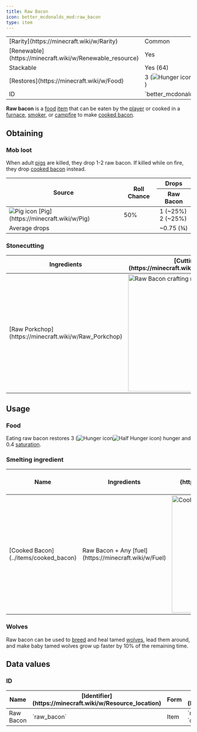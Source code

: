 ```yaml
---
title: Raw Bacon
icon: better_mcdonalds_mod:raw_bacon
type: item
---
```


<table>
    <tbody>
        <tr>
            <td>[Rarity](https://minecraft.wiki/w/Rarity)</td>
            <td>Common</td>
        </tr>
        <tr>
            <td>[Renewable](https://minecraft.wiki/w/Renewable_resource)</td>
            <td>Yes</td>
        </tr>
        <tr>
            <td>Stackable</td>
            <td>Yes (64)</td>
        </tr>
        <tr>
            <td>[Restores](https://minecraft.wiki/w/Food)</td>
            <td>3 (<img src="https://minecraft.wiki/images/Hunger_%28icon%29.png" alt="Hunger icon" /><img src="https://minecraft.wiki/images/Half_Hunger_%28icon%29.png" alt="Half Hunger icon" />)</td>
        </tr>
        <tr>
            <td>ID</td>
            <td>`better_mcdonalds_mod:raw_bacon`</td>
        </tr>
    </tbody>
</table>

**Raw bacon** is a [food](https://minecraft.wiki/w/Food) [item](https://minecraft.wiki/w/Item) that can be eaten by the [player](https://minecraft.wiki/w/Player) or cooked in a [furnace](https://minecraft.wiki/w/Furnace), [smoker](https://minecraft.wiki/w/Smoker), or [campfire](https://minecraft.wiki/w/Campfire) to make [cooked bacon](../items/cooked_bacon).

## Obtaining

### Mob loot

When adult [pigs](https://minecraft.wiki/w/Pig) are killed, they drop 1-2 raw bacon. If killed while on fire, they drop [cooked bacon](../items/cooked_bacon) instead.

<table>
    <thead>
    <tr>
        <th rowspan="3">Source</th>
        <th rowspan="3">Roll Chance</th>
        <th>Drops</th>
    </tr>
    <tr>
        <th><Asset width={16} height={16} location="better_mcdonalds_mod:raw_bacon"/> Raw Bacon</th>
    </tr>
    </thead>
    <tbody>
    <tr>
        <td><img src="https://minecraft.wiki/images/EntitySprite_pig.png" alt="Pig icon" /> [Pig](https://minecraft.wiki/w/Pig)</td>
        <td>50%</td>
        <td>1 <Asset width={16} height={16} location="better_mcdonalds_mod:raw_bacon"/> (~25%)<br/>2 <Asset width={16} height={16} location="better_mcdonalds_mod:raw_bacon"/> (~25%)</td>
    </tr>
    <tr>
        <td colspan="2">Average drops</td>
        <td>~0.75 (3⁄4) <Asset width={16} height={16} location="better_mcdonalds_mod:raw_bacon"/></td>
    </tr>
    </tbody>
</table>

### Stonecutting

<table>
    <thead>
        <tr>
            <th>Ingredients</th>
            <th>[Cutting](https://minecraft.wiki/w/Cutting) recipe</th>
        </tr>
    </thead>
    <tbody>
        <tr>
            <td>[Raw Porkchop](https://minecraft.wiki/w/Raw_Porkchop)</td>
            <td><img src="https://i.imgur.com/RiZGvZ1.png" alt="Raw Bacon crafting recipe" width="320px"/></td>
        </tr>
    </tbody>
</table>

## Usage

### Food

Eating raw bacon restores 3 (<img src="https://minecraft.wiki/images/Hunger_%28icon%29.png" alt="Hunger icon" /><img src="https://minecraft.wiki/images/Half_Hunger_%28icon%29.png" alt="Half Hunger icon" />) hunger and 0.4 [saturation](https://minecraft.wiki/w/Hunger#Mechanics).

### Smelting ingredient

<table>
    <thead>
        <tr>
            <th>Name</th>
            <th>Ingredients</th>
            <th>[Smelting](https://minecraft.wiki/w/Smelting) recipe</th>
        </tr>
    </thead>
    <tbody>
        <tr>
            <td>[Cooked Bacon](../items/cooked_bacon)</td>
            <td>Raw Bacon + Any [fuel](https://minecraft.wiki/w/Fuel)</td>
            <td><img src="https://i.imgur.com/PcCEOBC.png" alt="Cooked Bacon crafting recipe" width="320px"/></td>
        </tr>
    </tbody>
</table>

### Wolves

Raw bacon can be used to [breed](https://minecraft.wiki/w/Breed) and heal tamed [wolves](https://minecraft.wiki/w/Wolves), lead them around, and make baby tamed wolves grow up faster by 10% of the remaining time.

## Data values

### ID

<table>
    <thead>
        <tr>
            <th>Name</th>
            <th>[Identifier](https://minecraft.wiki/w/Resource_location)</th>
            <th>Form</th>
            <th>[Item tags](https://minecraft.wiki/w/Tag)</th>
            <th>Translation key</th>
        </tr>
    </thead>
    <tbody>
        <tr>
            <td>Raw Bacon</td>
            <td>`raw_bacon`</td>
            <td>Item</td>
            <td>`minecraft:meat`<br/>`c:foods/raw_bacon`</td>
            <td>`item.better_mcdonalds_mod.raw_bacon`</td>
        </tr>
    </tbody>
</table>